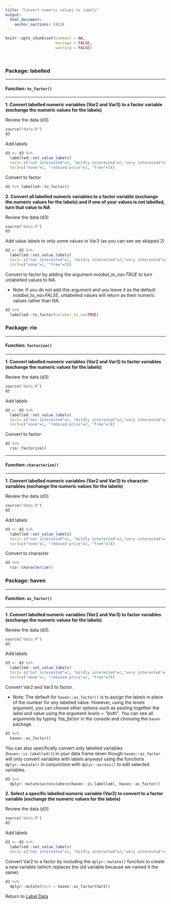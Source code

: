 ```yaml
---
title: "Convert numeric values to labels"
output: 
  html_document:
    anchor_sections: FALSE
---
```


```r
knitr::opts_chunk$set(comment = NA,
                      message = FALSE,
                      warning = FALSE)
```

<br>


### Package: labelled

---

#### Function: `to_factor()`

---

**1\. Convert labelled numeric variables (Var2 and Var3) to a factor variable (exchange the numeric values for the labels)**

Review the data (d3)

```r

source("data.R")
d3

```


Add labels

```r

d3 <- d3 %>% 
  labelled::set_value_labels(
  Var2= c("not interested"=1, "mildly interested"=2,"very interested"=3),
  Var3=c("none"=1, "reduced-price"=2, "free"=3))

```

Convert to factor

```r

d3 %>% labelled::to_factor()


```

**2\. Convert all labelled numeric variables to a factor variable (exchange the numeric values for the labels) and if one of your values is not labelled, turn that value to NA**

Review the data (d3)

```r

source("data.R")
d3

```


Add value labels to only some values in Var3 (as you can see we skipped 2)

```r

d3 <- d3 %>% 
  labelled::set_value_labels(
  Var2= c("not interested"=1, "mildly interested"=2,"very interested"=3),
  Var3=c("none"=1, "free"=3))

```

Convert to factor by adding the argument *nolabel_to_na=TRUE* to turn unlabelled values to NA. 

* Note: If you do not add this argument and you leave it as the default *nolabel_to_na=FALSE*, unlabelled values will return as their numeric values rather than NA.

```r

d3 %>% 
  labelled::to_factor(nolabel_to_na=TRUE)

```


### Package: rio

---

#### Function: `factorize()`

---

**1\. Convert labelled numeric variables (Var2 and Var3) to factor variables (exchange the numeric values for the labels)**

Review the data (d3)

```r

source("data.R")
d3

```


Add labels

```r

d3 <- d3 %>% 
  labelled::set_value_labels(
  Var2= c("not interested"=1, "mildly interested"=2,"very interested"=3),
  Var3=c("none"=1, "reduced-price"=2, "free"=3))

```

Convert to factor

```r

d3 %>% 
  rio::factorize()


```

---

#### Function: `characterize()`

---

**1\. Convert labelled numeric variables (Var2 and Var3) to character variables (exchange the numeric values for the labels)**

Review the data (d3)

```r

source("data.R")
d3

```


Add labels

```r

d3 <- d3 %>% 
  labelled::set_value_labels(
  Var2= c("not interested"=1, "mildly interested"=2,"very interested"=3),
  Var3=c("none"=1, "reduced-price"=2, "free"=3))

```

Convert to character

```r

d3 %>% 
  rio::characterize()

```



### Package: haven

---

#### Function: `as_factor()`

---

**1\. Convert labelled numeric variables (Var2 and Var3) to factor variables (exchange the numeric values for the labels)**

Review the data (d3)

```r

source("data.R")
d3

```


Add labels

```r

d3 <- d3 %>% 
  labelled::set_value_labels(
  Var2= c("not interested"=1, "mildly interested"=2,"very interested"=3),
  Var3=c("none"=1, "reduced-price"=2, "free"=3))

```

Convert Var2 and Var3 to factor. 

* Note: The default for `haven::as_factor()` is to assign the labels in place of the number for any labelled value. However, using the *levels* argument, you can choose other options such as pasting together the label and value using the argument *levels = "both"*. You can see all arguments by typing *?as_factor* in the console and choosing the `haven` package.

```r

d3 %>% 
  haven::as_factor()


```

You can also specifically convert only labelled variables (`haven::is.labelled()`) in your data frame (even though `haven::as_factor` will only convert variables with labels anyway) using the functions `dplyr::mutate()` in conjunction with `dplyr::across()` to edit selected variables. 

```r

d3 %>% 
  dplyr::mutate(across(where(haven::is.labelled), haven::as_factor))

```



**2\. Select a specific labelled numeric variable (Var2) to convert to a factor variable (exchange the numeric values for the labels)**

Review the data (d3)

```r

source("data.R")
d3

```

Add labels

```r

d3 <- d3 %>% 
  labelled::set_value_labels(
  Var2= c("not interested"=1, "mildly interested"=2,"very interested"=3))

```


Convert Var2 to a factor by including the `dplyr::mutate()` function to create a new variable (which replaces the old variable because we named it the same).

```r

d3 %>% 
  dplyr::mutate(Var2 = haven::as_factor(Var2))


```

Return to [Label Data](https://github.com/Cghlewis/data-wrangling-functions/wiki/Label Data)

